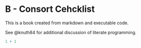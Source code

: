 # B - Consort Cehcklist


This is a book created from markdown and executable code.

See @knuth84 for additional discussion of literate programming.

```r
1 + 1
```

